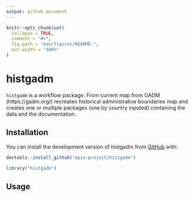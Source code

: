 ```yaml
---
output: github_document
---
```


<!-- README.md is generated from README.Rmd. Please edit that file -->

```r
knitr::opts_chunk$set(
  collapse = TRUE,
  comment = "#>",
  fig.path = "man/figures/README-",
  out.width = "100%"
)
```

# histgadm

`histgadm` is a workflow package: From current map from GADM (https://gadm.org/) recreates historical administrative boundaries map and creates one or multiple packages (one by country inputed) containing the data and the documentation.

## Installation

You can install the development version of histgadm from [GitHub](https://github.com/epix-project/histgadm) with:

``` r
devtools::install_github("epix-project/histgadm")
```
```r
library("histgadm")
```

## Usage
